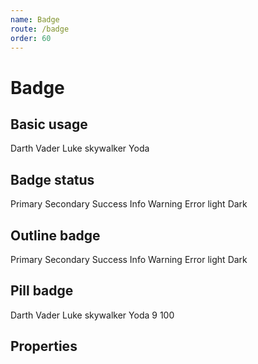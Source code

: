```yaml
---
name: Badge
route: /badge
order: 60
---
```



# Badge

## Basic usage

<Playground className="horizontal-separator">
  <Badge>Darth Vader</Badge>
  <Badge>Luke skywalker</Badge>
  <Badge>Yoda</Badge>
</Playground>

## Badge status

<Playground className="horizontal-separator">
  <Badge primary>Primary</Badge>
  <Badge secondary>Secondary</Badge>
  <Badge success>Success</Badge>
  <Badge info>Info</Badge>
  <Badge warning>Warning</Badge>
  <Badge error>Error</Badge>
  <Badge light>light</Badge>
  <Badge dark>Dark</Badge>
</Playground>

## Outline badge

<Playground className="horizontal-separator">
  <Badge primary outline>Primary</Badge>
  <Badge secondary outline>Secondary</Badge>
  <Badge success outline>Success</Badge>
  <Badge info outline>Info</Badge>
  <Badge warning outline>Warning</Badge>
  <Badge error outline>Error</Badge>
  <Badge light outline>light</Badge>
  <Badge dark outline>Dark</Badge>
</Playground>

## Pill badge

<Playground className="horizontal-separator">
  <Badge pill>Darth Vader</Badge>
  <Badge pill>Luke skywalker</Badge>
  <Badge pill>Yoda</Badge>
  <Badge pill>9</Badge>
  <Badge pill>100</Badge>
</Playground>

## Properties

<PropsTable of={Badge} />